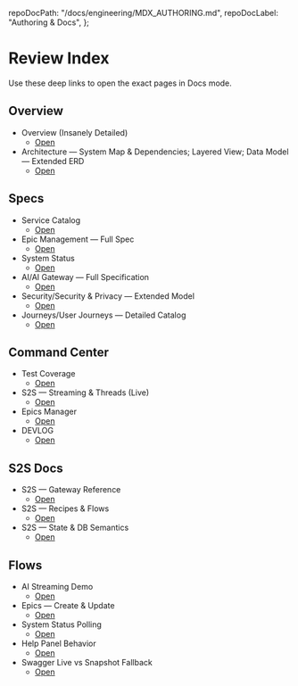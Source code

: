 
  repoDocPath: "/docs/engineering/MDX_AUTHORING.md",
  repoDocLabel: "Authoring & Docs",
};

# Review Index

<Meta title="Review/Index" />

Use these deep links to open the exact pages in Docs mode.

## Overview

- Overview (Insanely Detailed)
  - <a href="?path=/docs/overview-overview-insanely-detailed--docs">Open</a>
- Architecture — System Map & Dependencies; Layered View; Data Model — Extended ERD
  - <a href="?path=/docs/overview-architecture-system-map-dependencies-layered-view-data-model-extended-erd--docs">
      Open
    </a>

## Specs

- Service Catalog
  - <a href="?path=/docs/specs-service-catalog--docs">Open</a>
- Epic Management — Full Spec
  - <a href="?path=/docs/specs-epic-management-full-spec--docs">Open</a>
- System Status
  - <a href="?path=/docs/docs-system-status--docs">Open</a>
- AI/AI Gateway — Full Specification
  - <a href="?path=/docs/specs-ai-ai-gateway-full-specification--docs">Open</a>
- Security/Security & Privacy — Extended Model
  - <a href="?path=/docs/specs-security-security-privacy-extended-model--docs">Open</a>
- Journeys/User Journeys — Detailed Catalog
  - <a href="?path=/docs/specs-journeys-user-journeys-detailed-catalog--docs">Open</a>

<LastUpdated file="src/stories/ReviewIndex.stories.mdx" />

## Command Center

- Test Coverage
  - <a href="?path=/docs/command-center-test-coverage--docs">Open</a>
- S2S — Streaming & Threads (Live)
  - <a href="?path=/docs/command-center-s2s-streaming-threads-live--docs">Open</a>
- Epics Manager
  - <a href="?path=/docs/command-center-epics-manager--docs">Open</a>
- DEVLOG
  - <a href="?path=/docs/command-center-devlog--docs">Open</a>

## S2S Docs

- S2S — Gateway Reference
  - <a href="?path=/docs/specs-s2s-gateway-reference--docs">Open</a>
- S2S — Recipes & Flows
  - <a href="?path=/docs/specs-s2s-recipes-flows--docs">Open</a>
- S2S — State & DB Semantics
  - <a href="?path=/docs/specs-s2s-state-db-semantics--docs">Open</a>

## Flows

- AI Streaming Demo
  - <a href="?path=/docs/flows-ai-streaming-demo--docs">Open</a>
- Epics — Create & Update
  - <a href="?path=/docs/flows-epics-create-update--docs">Open</a>
- System Status Polling
  - <a href="?path=/docs/flows-system-status-polling--docs">Open</a>
- Help Panel Behavior
  - <a href="?path=/docs/flows-help-panel-behavior--docs">Open</a>
- Swagger Live vs Snapshot Fallback
  - <a href="?path=/docs/flows-swagger-live-vs-snapshot-fallback--docs">Open</a>
